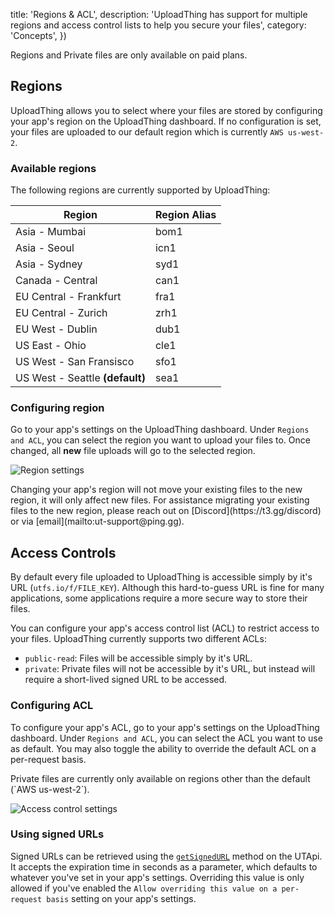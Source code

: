 
  title: 'Regions & ACL',
  description:
    'UploadThing has support for multiple regions and access control lists to help you secure your files',
  category: 'Concepts',
})

<Note>Regions and Private files are only available on paid plans.</Note>

## Regions

UploadThing allows you to select where your files are stored by configuring your
app's region on the UploadThing dashboard. If no configuration is set, your
files are uploaded to our default region which is currently `AWS us-west-2`.

### Available regions

The following regions are currently supported by UploadThing:

| Region                          | Region Alias |
| ------------------------------- | ------------ |
| Asia - Mumbai                   | bom1         |
| Asia - Seoul                    | icn1         |
| Asia - Sydney                   | syd1         |
| Canada - Central                | can1         |
| EU Central - Frankfurt          | fra1         |
| EU Central - Zurich             | zrh1         |
| EU West - Dublin                | dub1         |
| US East - Ohio                  | cle1         |
| US West - San Fransisco         | sfo1         |
| US West - Seattle **(default)** | sea1         |

### Configuring region

Go to your app's settings on the UploadThing dashboard. Under `Regions and ACL`,
you can select the region you want to upload your files to. Once changed, all
**new** file uploads will go to the selected region.

![Region settings](@/images/region-settings.png)

<Note>
  Changing your app's region will not move your existing files to the new
  region, it will only affect new files. For assistance migrating your existing
  files to the new region, please reach out on [Discord](https://t3.gg/discord)
  or via [email](mailto:ut-support@ping.gg).
</Note>

## Access Controls

By default every file uploaded to UploadThing is accessible simply by it's URL
(`utfs.io/f/FILE_KEY`). Although this hard-to-guess URL is fine for many
applications, some applications require a more secure way to store their files.

You can configure your app's access control list (ACL) to restrict access to
your files. UploadThing currently supports two different ACLs:

- `public-read`: Files will be accessible simply by it's URL.
- `private`: Private files will not be accessible by it's URL, but instead will
  require a short-lived signed URL to be accessed.

### Configuring ACL

To configure your app's ACL, go to your app's settings on the UploadThing
dashboard. Under `Regions and ACL`, you can select the ACL you want to use as
default. You may also toggle the ability to override the default ACL on a
per-request basis.

<Note>
  Private files are currently only available on regions other than the default
  (`AWS us-west-2`).
</Note>

![Access control settings](@/images/acl-settings.png)

### Using signed URLs

Signed URLs can be retrieved using the
[`getSignedURL`](/api-reference/ut-api#get-signed-url) method on the UTApi. It
accepts the expiration time in seconds as a parameter, which defaults to
whatever you've set in your app's settings. Overriding this value is only
allowed if you've enabled the
`Allow overriding this value on a per-request basis` setting on your app's
settings.
